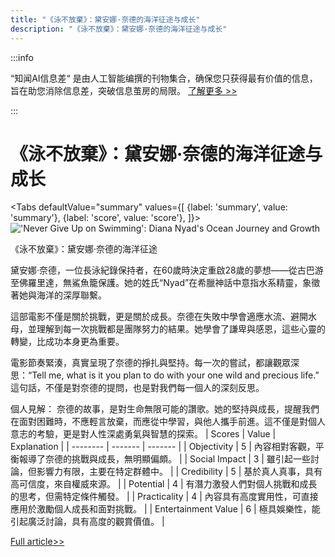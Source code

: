 ```yaml
---
title: "《泳不放棄》：黛安娜·奈德的海洋征途与成长"
description: "《泳不放棄》：黛安娜·奈德的海洋征途与成长"
---
```



:::info

“知闻AI信息差“ 是由人工智能编撰的刊物集合，确保您只获得最有价值的信息，旨在助您消除信息差，突破信息茧房的局限。  [了解更多 >>](/)

:::

# 《泳不放棄》：黛安娜·奈德的海洋征途与成长


<Tabs
	defaultValue="summary"
	values={[
	{label: 'summary', value: 'summary'},
	{label: 'score', value: 'score'},
]}>
<TabItem value="summary">
<img
  src="https://image.informedainews.com/2024/06/Ent-hrW-1717639000-0.jpg"
  alt="'Never Give Up on Swimming': Diana Nyad's Ocean Journey and Growth"
/>



《泳不放棄》：黛安娜·奈德的海洋征途

黛安娜·奈德，一位長泳紀錄保持者，在60歲時決定重啟28歲的夢想——從古巴游至佛羅里達，無鯊魚籠保護。她的姓氏“Nyad”在希臘神話中意指水系精靈，象徵著她與海洋的深厚聯繫。

這部電影不僅是關於挑戰，更是關於成長。奈德在失敗中學會適應水流、避開水母，並理解到每一次挑戰都是團隊努力的結果。她學會了謙卑與感恩，這些心靈的轉變，比成功本身更為重要。

電影節奏緊湊，真實呈現了奈德的掙扎與堅持。每一次的嘗試，都讓觀眾深思：“Tell me, what is it you plan to do with your one wild and precious life.” 這句話，不僅是對奈德的提問，也是對我們每一個人的深刻反思。

個人見解：
奈德的故事，是對生命無限可能的讚歌。她的堅持與成長，提醒我們在面對困難時，不應輕言放棄，而應從中學習，與他人攜手前進。這不僅是對個人意志的考驗，更是對人性深處勇氣與智慧的探索。
</TabItem>
<TabItem value="score">
	| Scores     | Value   | Explanation |
	| -------- | ------- | ------- |
	| Objectivity  | 5    | 內容相對客觀，平衡報導了奈德的挑戰與成長，無明顯偏頗。    |
	| Social Impact | 3     | 雖引起一些討論，但影響力有限，主要在特定群體中。    |
	| Credibility    | 5    | 基於真人真事，具有高可信度，來自權威來源。    |
	| Potential    | 4    | 有潛力激發人們對個人挑戰和成長的思考，但需特定條件觸發。    |
	| Practicality    | 4    | 內容具有高度實用性，可直接應用於激勵個人成長和面對挑戰。    |
	| Entertainment Value    | 6    | 極具娛樂性，能引起廣泛討論，具有高度的觀賞價值。    |
</TabItem>
</Tabs>

[Full article>>](https://matters.town/a/yfa5h2g58rys)
